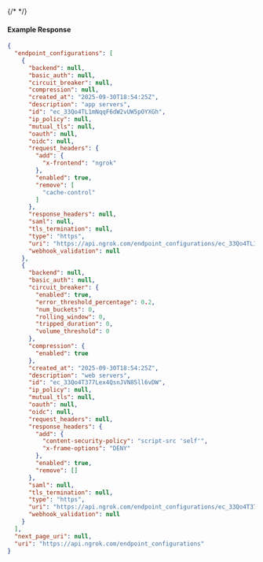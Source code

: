 {/* <!-- Code generated for API Clients. DO NOT EDIT. --> */}

#### Example Response
```json
{
  "endpoint_configurations": [
    {
      "backend": null,
      "basic_auth": null,
      "circuit_breaker": null,
      "compression": null,
      "created_at": "2025-09-30T18:54:25Z",
      "description": "app servers",
      "id": "ec_33Qo4TL1mNqqF6dW2vUW5pOYXGh",
      "ip_policy": null,
      "mutual_tls": null,
      "oauth": null,
      "oidc": null,
      "request_headers": {
        "add": {
          "x-frontend": "ngrok"
        },
        "enabled": true,
        "remove": [
          "cache-control"
        ]
      },
      "response_headers": null,
      "saml": null,
      "tls_termination": null,
      "type": "https",
      "uri": "https://api.ngrok.com/endpoint_configurations/ec_33Qo4TL1mNqqF6dW2vUW5pOYXGh",
      "webhook_validation": null
    },
    {
      "backend": null,
      "basic_auth": null,
      "circuit_breaker": {
        "enabled": true,
        "error_threshold_percentage": 0.2,
        "num_buckets": 0,
        "rolling_window": 0,
        "tripped_duration": 0,
        "volume_threshold": 0
      },
      "compression": {
        "enabled": true
      },
      "created_at": "2025-09-30T18:54:25Z",
      "description": "web servers",
      "id": "ec_33Qo4T377Lex4QsnJVN85ll6vDW",
      "ip_policy": null,
      "mutual_tls": null,
      "oauth": null,
      "oidc": null,
      "request_headers": null,
      "response_headers": {
        "add": {
          "content-security-policy": "script-src 'self'",
          "x-frame-options": "DENY"
        },
        "enabled": true,
        "remove": []
      },
      "saml": null,
      "tls_termination": null,
      "type": "https",
      "uri": "https://api.ngrok.com/endpoint_configurations/ec_33Qo4T377Lex4QsnJVN85ll6vDW",
      "webhook_validation": null
    }
  ],
  "next_page_uri": null,
  "uri": "https://api.ngrok.com/endpoint_configurations"
}

```